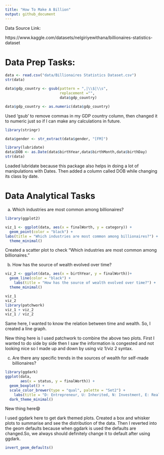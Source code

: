 ```yaml
---
title: "How To Make A Billion"
output: github_document
---
```


Data Source Link: 

https://www.kaggle.com/datasets/nelgiriyewithana/billionaires-statistics-dataset

# Data Prep Tasks:

```r
data <- read.csv("data/Billionaires Statistics Dataset.csv") 
str(data)   
```


```r
data$gdp_country <- gsub(pattern = ",|\\$|\\s",
                         replacement ="",
                         data$gdp_country)

data$gdp_country <- as.numeric(data$gdp_country)
```

Used 'gsub' to remove commas in my GDP country column, then changed it to numeric just so if I can make any calculations in future.

```r
library(stringr)

data$gender <- str_extract(data$gender, "[FM]")
```


```r
library(lubridate)
data$DOB <- as.Date(data$birthYear,data$birthMonth,data$birthDay)
str(data)
```

Loaded lubridate because this package also helps in doing a lot of manipulations with Dates. Then added a column called DOB while changing its class by date.

# Data Analytical Tasks

a. Which industries are most common among billionaires?
   
```r
library(ggplot2)

viz_1 <- ggplot(data, aes(x = finalWorth, y = category)) +
  geom_point(color = "black") +
labs(title = "Which industries are most common among billionaires?") +
  theme_minimal() 
```

Created a scatter plot to check "Which industries are most common among billionaires."


b. How has the source of wealth evolved over time?
   
```r

viz_2 <- ggplot(data, aes(x = birthYear, y = finalWorth))+
  geom_line(color = "black") +
    labs(title = "How has the source of wealth evolved over time?") +
  theme_minimal()

viz_1
viz_2
library(patchwork)
viz_1 + viz_2
viz_1 / viz_2
```
   
Same here, I wanted to know the relation between time and wealth. So, I created a line graph.

New thing here is I used patchwork to combine the above two plots. First I wanted to do side by side then I saw the information is congested and not looking nice so I made up and down by using viz 1/viz 2 syntax.
   
c. Are there any specific trends in the sources of wealth for self-made billionaires?
   
```r
library(ggdark)
ggplot(data,
       aes(x = status, y = finalWorth)) +
  geom_boxplot() +
  scale_color_brewer(type = "qual", palette = "Set2") +
    labs(title = "D: Entrepreneur, U: Inherited, N: Investment, E: Real Estate, R: Others") +
  dark_theme_minimal() 
```

New thing here😄 

I used ggdark here to get dark themed plots. Created a box and whisker plots to summarise and see the distribution of the data. Then I reverted into the geom defaults because when ggdark is used the defaults are changed.So, we always should definitely change it to default after using ggdark.

```r
invert_geom_defaults()
```

